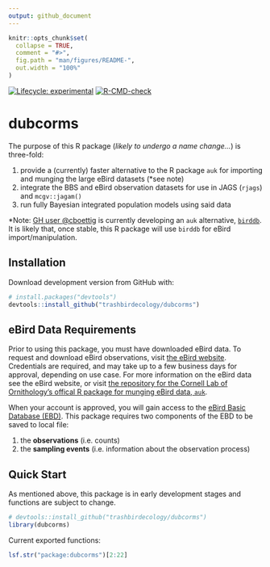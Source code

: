 ```yaml
---
output: github_document
---
```


<!-- README.md is generated from README.Rmd. Please edit that file -->

```r
knitr::opts_chunk$set(
  collapse = TRUE,
  comment = "#>",
  fig.path = "man/figures/README-",
  out.width = "100%"
)
```
<!-- badges: start -->
[![Lifecycle: experimental](https://img.shields.io/badge/lifecycle-experimental-orange.svg)](https://lifecycle.r-lib.org/articles/stages.html#experimental)
[![R-CMD-check](https://github.com/trashbirdecology/dubcorms/workflows/R-CMD-check/badge.svg)](https://github.com/trashbirdecology/dubcorms/actions)
<!-- badges: end -->

# dubcorms
The purpose of this R package (*likely to undergo a name change...*) is three-fold:

  1. provide a (currently) faster alternative to the R package `auk ` for importing and munging the large eBird datasets (*see note)
  1. integrate the BBS and eBird observation datasets for use in JAGS (`rjags`) and `mcgv::jagam()`
  1. run fully Bayesian integrated population models using said data
  
*Note: [GH user @cboettig](https://github.com/cboettig/) is currently developing an `auk` alternative, [`birddb`](https://github.com/cboettig/birddb/). It is likely that, once stable, this R package will use `birddb` for eBird import/manipulation. 



## Installation
Download development version from GitHub with:
```r
# install.packages("devtools")
devtools::install_github("trashbirdecology/dubcorms")
```

## eBird Data Requirements
Prior to using this package, you must have downloaded eBird data. To request and download eBird observations, visit [the eBird website](https://ebird.org/data/download). Credentials are required, and may take up to a few business days for approval, depending on use case. For more information on the eBird data see the eBird website, or visit [the repository for the Cornell Lab of Ornithology's offical R package for munging eBird data,  `auk`](https://github.com/CornellLabofOrnithology/auk/).

When your account is approved, you will gain access to the [eBird Basic Database (EBD)](https://ebird.org/data/download/ebd). This package requires two components of the EBD to be saved to local file:

1. the **observations** (i.e. counts) 
1. the **sampling events** (i.e. information about the observation process)


## Quick Start
As mentioned above, this package is in early development stages and functions are subject to change.
```r
# devtools::install_github("trashbirdecology/dubcorms")
library(dubcorms)
```

Current exported functions:
```r
lsf.str("package:dubcorms")[2:22]
```

